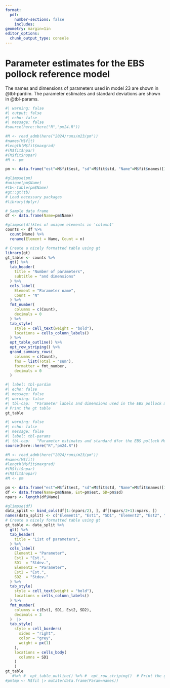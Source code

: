 ```yaml
---
format: 
  pdf:
    number-sections: false
    includes:
geometry: margin=1in
editor_options: 
  chunk_output_type: console
---
```

# Parameter estimates for the EBS pollock reference model 

The names and dimensions of parameters used in model 23 are shown in @tbl-pardim. The parameter estimates and standard deviations are shown in @tbl-params.

```r
#| warning: false
#| output: false
#| echo: false
#| message: false
#source(here::here("R","pm24.R"))

#M <- read_admb(here("2024/runs/m23/pm"))
#names(M$fit) 
#length(M$fit$maxgrad) 
#(M$fit$npar) 
#(M$fit$nopar)
#M <- pm

pm <- data.frame("est"=M$fit$est, "sd"=M$fit$std, "Name"=M$fit$names)[1:M$fit$nopar,]

#glimpse(pm)
#unique(pm$Name)
#tb<-table(pm$Name)
#gt::gt(tb)
# Load necessary packages
#library(dplyr)

# Sample data frame
df <- data.frame(Name=pm$Name)

#glimpse(df)ktes of unique elements in 'column1'
counts <- df %>%
  count(Name) %>%
  rename(Element = Name, Count = n)

# Create a nicely formatted table using gt
library(gt)
gt_table <- counts %>%
  gt() %>%
  tab_header(
    title = "Number of parameters",
    subtitle = "and dimensions"
  ) %>%
  cols_label(
    Element = "Parameter name",
    Count = "N"
  ) %>%
  fmt_number(
    columns = c(Count),
    decimals = 0
  ) %>%
  tab_style(
    style = cell_text(weight = "bold"),
    locations = cells_column_labels()
  ) %>%
  opt_table_outline() %>%
  opt_row_striping() %>%
  grand_summary_rows(
    columns = c(Count),
    fns = list(Total = "sum"),
    formatter = fmt_number,
    decimals = 0
  )
```

```r
#| label: tbl-pardim
#| echo: false
#| message: false
#| warning: false
#| tbl-cap:  "Parameter labels and dimensions used in the EBS pollock model 23."
# Print the gt table
gt_table

```

\clearpage

```r
#| warning: false
#| echo: false
#| message: false
#| label: tbl-params
#| tbl-cap:   "Parameter estimates and standard dfor the EBS pollock Model 23."
source(here::here("R","pm24.R"))

#M <- read_admb(here("2024/runs/m23/pm"))
#names(M$fit) 
#length(M$fit$maxgrad) 
#(M$fit$npar) 
#(M$fit$nopar)
#M <- pm

pm <- data.frame("est"=M$fit$est, "sd"=M$fit$std, "Name"=M$fit$names)[1:M$fit$nopar,]
df <- data.frame(Name=pm$Name, Est=pm$est, SD=pm$sd)
npars <- length(df$Name) 

#glimpse(df)
data_split <- bind_cols(df[1:(npars/2), ], df[(npars/2+1):npars, ])
names(data_split) <- c("Element1", "Est1", "SD1", "Element2", "Est2", "SD2")
# Create a nicely formatted table using gt
gt_table <- data_split %>%
  gt() %>%
  tab_header(
    title = "List of parameters",
  ) %>%
  cols_label(
    Element1 = "Parameter",
    Est1 = "Est.", 
    SD1  = "Stdev.", 
    Element2 = "Parameter",
    Est2 = "Est.",
    SD2  = "Stdev."
  ) %>%
  tab_style(
    style = cell_text(weight = "bold"),
    locations = cells_column_labels()
  ) %>% 
  fmt_number(
    columns = c(Est1, SD1, Est2, SD2),
    decimals = 3
  )  |> 
  tab_style(
    style = cell_borders(
      sides = "right",
      color = "grey",
      weight = px(1)
    ),
    locations = cells_body(
      columns = SD1
    )
    )
gt_table 
   #%>% #  opt_table_outline() %>% #  opt_row_striping()  # Print the gt table
#pmtmp <- M$fit |> mutate(data.frame(Param=names))
```


